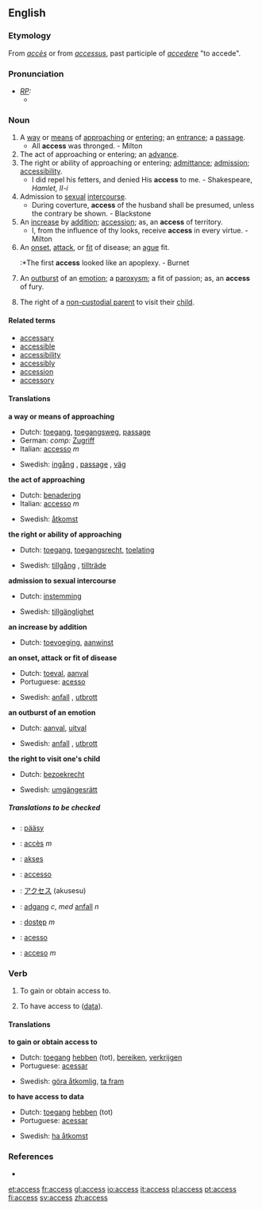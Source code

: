 ==English==

{{rank|ordinary|forms|complete|949|access|ways|grave|serious}}

===Etymology===
From {{F.}} ''[[accès]]'' or from {{L.}} ''[[accessus]]'', past participle of ''[[accedere]]'' "to accede".

===Pronunciation===
* ''[[RP]]:''
** {{IPA|/ˈækses/}}

===Noun===
{{en-noun-reg-es}}
# A [[way]] or [[means]] of [[approach]]ing or [[enter]]ing; an [[entrance]]; a [[passage]].
#* All '''access''' was thronged. - Milton
# The act of approaching or entering; an [[advance]].
# The right or ability of approaching or entering; [[admittance]]; [[admission]]; [[accessibility]].
#* I did repel his fetters, and denied His '''access''' to me. - Shakespeare, ''Hamlet, II-i''
# Admission to [[sexual]] [[intercourse]].
#* During coverture, '''access''' of the husband shall be presumed, unless the contrary be shown. - Blackstone
# An [[increase]] by [[addition]]; [[accession]]; as, an '''access''' of territory.
#* I, from the influence of thy looks, receive '''access''' in every virtue. - Milton
# An [[onset]], [[attack]], or [[fit]] of disease; an [[ague]] fit.
#:*The first '''access''' looked like an apoplexy. - Burnet
# An [[outburst]] of an [[emotion]]; a [[paroxysm]]; a fit of passion; as, an '''access''' of fury.
# {{law}} The right of a [[non-custodial parent]] to visit their [[child]].

====Related terms====
* [[accessary]]
* [[accessible]]
* [[accessibility]]
* [[accessibly]]
* [[accession]]
* [[accessory]]

====Translations====
'''a way or means of approaching'''
{{top}}
* Dutch: [[toegang]], [[toegangsweg]], [[passage]]
*German: ''comp:'' [[Zugriff]] {{m}}
*Italian: [[accesso]] ''m''
{{mid}}
*Swedish: [[ingång]] {{c}}, [[passage]] {{c}}, [[väg]] {{c}}
{{bottom}}

'''the act of approaching'''
{{top}}
* Dutch: [[benadering]]
*Italian: [[accesso]] ''m''
{{mid}}
*Swedish: [[åtkomst]] {{c}}
{{bottom}}

'''the right or ability of approaching'''
{{top}}
* Dutch: [[toegang]], [[toegangsrecht]], [[toelating]]
{{mid}}
*Swedish: [[tillgång]] {{c}}, [[tillträde]] {{c}}
{{bottom}}

'''admission to sexual intercourse'''
{{top}}
* Dutch: [[instemming]]
{{mid}}
*Swedish: [[tillgänglighet]] {{c}}
{{bottom}}

'''an increase by addition'''
{{top}}
* Dutch: [[toevoeging]], [[aanwinst]]
{{mid}}
{{bottom}}

'''an onset, attack or fit of disease'''
{{top}}
* Dutch: [[toeval]], [[aanval]]
* Portuguese: [[acesso]]
{{mid}}
*Swedish: [[anfall]] {{n}}, [[utbrott]] {{n}}
{{bottom}}

'''an outburst of an emotion'''
{{top}}
* Dutch: [[aanval]], [[uitval]]
{{mid}}
*Swedish: [[anfall]] {{n}}, [[utbrott]] {{n}}
{{bottom}}

'''the right to visit one's child'''
{{top}}
* Dutch: [[bezoekrecht]] {{n}}
{{mid}}
*Swedish: [[umgängesrätt]] {{c}}
{{bottom}}

=====Translations to be checked=====
{{checktrans}}
*{{ttbc|Finnish}}: [[pääsy]]
*{{ttbc|French}}: [[accès]] ''m''
*{{ttbc|Indonesian}}: [[akses]]
*{{ttbc|Interlingua}}: [[accesso]]
*{{ttbc|Japanese}}: [[アクセス]] (akusesu)
*{{ttbc|Norwegian}}: [[adgang]] ''c'', ''med'' [[anfall]] ''n''
*{{ttbc|Polish}}: [[dostęp]] ''m''
*{{ttbc|Portuguese}}: [[acesso]]
*{{ttbc|Spanish}}: [[acceso]] ''m''

===Verb===
{{en-infl-reg-sibilant|access||}}

# {{transitive}} To gain or obtain access to.
# {{transitive}} {{computing}} To have access to ([[data]]).

====Translations====
'''to gain or obtain access to'''
{{top}}
* Dutch: [[toegang]] [[hebben]] (tot), [[bereiken]], [[verkrijgen]]
* Portuguese: [[acessar]]
{{mid}}
*Swedish: [[göra åtkomlig]], [[ta fram]]
{{bottom}}

'''to have access to data'''
{{top}}
*Dutch: [[toegang]] [[hebben]] (tot)
* Portuguese: [[acessar]]
{{mid}}
*Swedish: [[ha åtkomst]]
{{bottom}}

===References===
*{{R:1913}}

[[et:access]]
[[fr:access]]
[[gl:access]]
[[io:access]]
[[it:access]]
[[pl:access]]
[[pt:access]]
[[fi:access]]
[[sv:access]]
[[zh:access]]